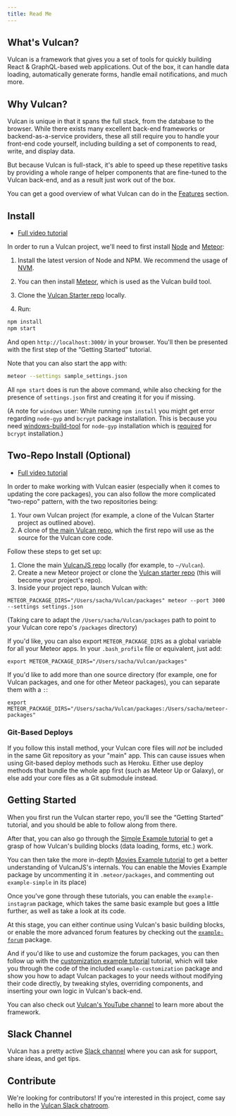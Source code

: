 ```yaml
---
title: Read Me
---
```


## What's Vulcan?

Vulcan is a framework that gives you a set of tools for quickly building React & GraphQL-based web applications. Out of the box, it can handle data loading, automatically generate forms, handle email notifications, and much more. 

## Why Vulcan?

Vulcan is unique in that it spans the full stack, from the database to the browser. While there exists many excellent back-end frameworks or backend-as-a-service providers, these all still require you to handle your front-end code yourself, including building a set of components to read, write, and display data. 

But because Vulcan is full-stack, it's able to speed up these repetitive tasks by providing a whole range of helper components that are fine-tuned to the Vulcan back-end, and as a result just work out of the box. 

You can get a good overview of what Vulcan can do in the [Features](features.html) section. 

## Install

- [Full video tutorial](https://www.youtube.com/watch?v=aCjR9UrNqVk)

In order to run a Vulcan project, we'll need to first install [Node](https://nodejs.org/en/) and [Meteor](https://www.meteor.com/):

1. Install the latest version of Node and NPM. We recommend the usage of [NVM](http://nvm.sh).

2. You can then install [Meteor](https://www.meteor.com/install), which is used as the Vulcan build tool.

3. Clone the [Vulcan Starter repo](https://github.com/VulcanJS/Vulcan-Starter) locally.

4. Run:

```sh
npm install
npm start
```

And open `http://localhost:3000/` in your browser. You'll then be presented with the first step of the “Getting Started” tutorial. 

Note that you can also start the app with:

```sh
meteor --settings sample_settings.json 
```

All `npm start` does is run the above command, while also checking for the presence of `settings.json` first and creating it for you if missing. 

(A note for `windows` user: While running `npm install` you might get error regarding `node-gyp` and `bcrypt` package installation. This is because you need [windows-build-tool](https://github.com/nodejs/node-gyp/blob/master/README.md#on-windows) for `node-gyp` installation which is [required](https://github.com/kelektiv/node.bcrypt.js#dependencies) for `bcrypt` installation.)

## Two-Repo Install (Optional)

- [Full video tutorial](https://www.youtube.com/watch?v=mEemOReAw5Y)

In order to make working with Vulcan easier (especially when it comes to updating the core packages), you can also follow the more complicated "two-repo" pattern, with the two repositories being: 

1. Your own Vulcan project (for example, a clone of the Vulcan Starter project as outlined above).
2. A clone of [the main Vulcan repo](https://github.com/VulcanJS/Vulcan/), which the first repo will use as the source for the Vulcan core code. 

Follow these steps to get set up:

1. Clone the main [VulcanJS repo](https://github.com/VulcanJS/Vulcan) locally (for example, to `~/Vulcan`).
2. Create a new Meteor project or clone the [Vulcan starter repo](https://github.com/VulcanJS/Vulcan-Starter) (this will become your project's repo).
3. Inside your project repo, launch Vulcan with:

```
METEOR_PACKAGE_DIRS="/Users/sacha/Vulcan/packages" meteor --port 3000 --settings settings.json
```

(Taking care to adapt the `/Users/sacha/Vulcan/packages` path to point to your Vulcan core repo's `/packages` directory)

If you'd like, you can also export `METEOR_PACKAGE_DIRS` as a global variable for all your Meteor apps. In your `.bash_profile` file or equivalent, just add:

```
export METEOR_PACKAGE_DIRS="/Users/sacha/Vulcan/packages"
```

If you'd like to add more than one source directory (for example, one for Vulcan packages, and one for other Meteor packages), you can separate them with a `:`:

```
export METEOR_PACKAGE_DIRS="/Users/sacha/Vulcan/packages:/Users/sacha/meteor-packages"
```

### Git-Based Deploys

If you follow this install method, your Vulcan core files will *not* be included in the same Git repository as your "main" app. This can cause issues when using Git-based deploy methods such as Heroku. Either use deploy methods that bundle the whole app first (such as Meteor Up or Galaxy), or else add your core files as a Git submodule instead.

## Getting Started

When you first run the Vulcan starter repo, you'll see the “Getting Started” tutorial, and you should be able to follow along from there. 

After that, you can also go through the [Simple Example tutorial](example-simple.html) to get a grasp of how Vulcan's building blocks (data loading, forms, etc.) work. 

You can then take the more in-depth [Movies Example tutorial](example-movies.html) to get a better understanding of VulcanJS's internals. You can enable the Movies Example package by uncommenting it in `.meteor/packages`, and commenting out `example-simple` in its place)

Once you've gone through these tutorials, you can enable the `example-instagram` package, which takes the same basic example but goes a little further, as well as take a look at its code. 

At this stage, you can either continue using Vulcan's basic building blocks, or enable the more advanced forum features by checking out the [`example-forum`](example-forum.html) package. 

And if you'd like to use and customize the forum packages, you can then follow up with the [customization example tutorial](example-customization.html) tutorial, which will take you through the code of the included `example-customization` package and show you how to adapt Vulcan packages to your needs without modifying their code directly, by tweaking styles, overriding components, and inserting your own logic in Vulcan's back-end. 

You can also check out [Vulcan's YouTube channel](https://www.youtube.com/channel/UCGIvQQ6zw7ov2cHgD70HFlA) to learn more about the framework. 

## Slack Channel

Vulcan has a pretty active [Slack channel](http://slack.vulcanjs.org/) where you can ask for support, share ideas, and get tips. 

## Contribute

We're looking for contributors! If you're interested in this project, come say hello in the [Vulcan Slack chatroom](http://slack.vulcanjs.org/).

